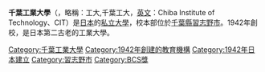 {{Unreferenced|time=2015-09-22T02:39:21+00:00}}
{{大学(日本)
| 国=日本
| 大学名=千葉工業大學
| ふりがな=ちばこうぎょうだいがく
| 英称=Chiba Institute of Technology
| 画像=CIT-Tsudanuma-RearGate01.jpg
| 画像説明=
| 大学設置年=1942年
| 創立年=1929年
| 学校種別=私立
| 設置者=学校法人千葉工業大學
| 本部所在地={{日本}}[[千葉縣|千葉縣]][[習志野市|習志野市]]津田沼2-17-1
| キャンパス=[[津田沼|津田沼]]・[[芝園|芝園]]（習志野市）<br/>[[千種|千種]]（[[千葉市|千葉市]]）<br/>東京晴空塔城校區（東京都[[墨田区|墨田区]]押上）
| 学部=工学部<br/>情報科学研究科 <br/>社会システム科学部
| 研究科=工学研究科<br/>社会システム科学研究科
| 大学の略称=千葉工大･千工大･工大･CIT
| ウェブサイト=http://www.it-chiba.ac.jp/
}}
'''千葉工業大學'''（{{Lang-ja|千葉工業大学／ちばこうぎょうだいがく}}，略稱：工大,千葉工大，[[英文|英文]]：Chiba Institute of Technology、CIT）是[[日本|日本]]的[[私立大學|私立大學]]，校本部位於[[千葉縣|千葉縣]][[習志野市|習志野市]]。1942年創校，是日本第二古老的工業大學。

{{Univ-stub}}
{{Authority control}}
[[Category:千葉工業大學|Category:千葉工業大學]]
[[Category:1942年創建的教育機構|Category:1942年創建的教育機構]]
[[Category:1942年日本建立|Category:1942年日本建立]]
[[Category:習志野市|Category:習志野市]]
[[Category:BCS獎|Category:BCS獎]]